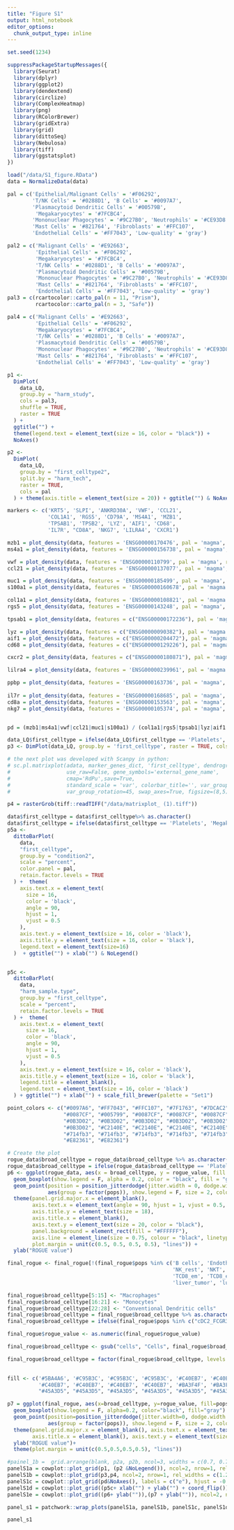 ```yaml
---
title: "Figure S1"
output: html_notebook
editor_options: 
  chunk_output_type: inline
---
```

```r
set.seed(1234)
```

```r
suppressPackageStartupMessages({
  library(Seurat)
  library(dplyr)
  library(ggplot2)
  library(dendextend)
  library(circlize)
  library(ComplexHeatmap)
  library(png)
  library(RColorBrewer)
  library(gridExtra)
  library(grid)
  library(dittoSeq)
  library(Nebulosa)
  library(tiff)
  library(ggstatsplot)
})
```

```r
load("/data/S1_figure.RData")
data = NormalizeData(data)
```

```r
pal = c('Epithelial/Malignant Cells' = '#F06292',
        'T/NK Cells' = '#0288D1', 'B Cells' = '#0097A7', 
        'Plasmacytoid Dendritic Cells' = '#00579B', 
         'Megakaryocytes' = '#7FCBC4',
        'Mononuclear Phagocytes' = '#9C27B0', 'Neutrophils' = '#CE93D8',
        'Mast Cells' = '#821764', 'Fibroblasts' = '#FFC107',
        'Endothelial Cells' = '#FF7043', 'Low-quality' = 'gray')

pal2 = c('Malignant Cells' = '#E92663',
         'Epithelial Cells' = '#F06292', 
         'Megakaryocytes' = '#7FCBC4',
         'T/NK Cells' = '#0288D1', 'B Cells' = '#0097A7', 
         'Plasmacytoid Dendritic Cells' = '#00579B', 
         'Mononuclear Phagocytes' = '#9C27B0', 'Neutrophils' = '#CE93D8',
         'Mast Cells' = '#821764', 'Fibroblasts' = '#FFC107',
         'Endothelial Cells' = '#FF7043', 'Low-quality' = 'gray')
pal3 = c(rcartocolor::carto_pal(n = 11, "Prism"),
         rcartocolor::carto_pal(n = 3, "Safe"))

pal4 = c('Malignant Cells' = '#E92663',
         'Epithelial Cells' = '#F06292', 
         'Megakaryocytes' = '#7FCBC4',
         'T/NK Cells' = '#0288D1', 'B Cells' = '#0097A7', 
         'Plasmacytoid Dendritic Cells' = '#00579B', 
         'Mononuclear Phagocytes' = '#9C27B0', 'Neutrophils' = '#CE93D8',
         'Mast Cells' = '#821764', 'Fibroblasts' = '#FFC107',
         'Endothelial Cells' = '#FF7043', 'Low-quality' = 'gray')
```

```r
p1 <-
  DimPlot(
    data_LQ,
    group.by = "harm_study",
    cols = pal3,
    shuffle = TRUE,
    raster = TRUE
  ) +
  ggtitle("") +
  theme(legend.text = element_text(size = 16, color = "black")) +
  NoAxes() 
```

```r
p2 <-
  DimPlot(
    data_LQ,
    group.by = "first_celltype2",
    split.by = "harm_tech",
    raster = TRUE,
    cols = pal
  ) + theme(axis.title = element_text(size = 20)) + ggtitle("") & NoAxes()
```

```r
markers <- c('KRT5', 'SLPI', 'ANKRD30A', 'VWF', 'CCL21',
             'COL1A1', 'RGS5', 'CD79A', 'MS4A1', 'MZB1',
             'TPSAB1', 'TPSB2', 'LYZ', 'AIF1', 'CD68', 
             'IL7R', "CD8A", 'NKG7', 'LILRA4', 'CXCR1')
```

```r
mzb1 = plot_density(data, features = 'ENSG00000170476', pal = 'magma', raster = T) + ggtitle("MZB1")
ms4a1 = plot_density(data, features = 'ENSG00000156738', pal = 'magma', raster = T) + ggtitle("MS4A1")

vwf = plot_density(data, features = 'ENSG00000110799', pal = 'magma', raster = T) + ggtitle("VWF")
ccl21 = plot_density(data, features = 'ENSG00000137077', pal = 'magma', raster = T) + ggtitle("CCL21")

muc1 = plot_density(data, features = 'ENSG00000185499', pal = 'magma', raster = T) + ggtitle("MUC1")
s100a1 = plot_density(data, features = 'ENSG00000160678', pal = 'magma', raster = T) + ggtitle("S100A1")

col1a1 = plot_density(data, features = 'ENSG00000108821', pal = 'magma', raster = T) + ggtitle("COL1A1")
rgs5 = plot_density(data, features = 'ENSG00000143248', pal = 'magma', raster = T) + ggtitle("RGS5")

tpsab1 = plot_density(data, features = c("ENSG00000172236"), pal = 'magma', raster = T) & ggtitle("TPSAB1")

lyz = plot_density(data, features = c("ENSG00000090382"), pal = 'magma', raster = T) & ggtitle("LYZ")
aif1 = plot_density(data, features = c("ENSG00000204472"), pal = 'magma', raster = T) & ggtitle("AIF1")
cd68 = plot_density(data, features = c("ENSG00000129226"), pal = 'magma', raster = T) & ggtitle("CD68")

cxcr2 = plot_density(data, features = c("ENSG00000180871"), pal = 'magma', raster = T) & ggtitle("CXCR2")

lilra4 = plot_density(data, features = 'ENSG00000239961', pal = 'magma', raster = T) + ggtitle("LILRA4")

ppbp = plot_density(data, features = 'ENSG00000163736', pal = 'magma', raster = T) + ggtitle("PPBP")
  
il7r = plot_density(data, features = 'ENSG00000168685', pal = 'magma', raster = T) + ggtitle("IL7R")
cd8a = plot_density(data, features = 'ENSG00000153563', pal = 'magma', raster = T) + ggtitle("CD8A")
nkg7 = plot_density(data, features = 'ENSG00000105374', pal = 'magma', raster = T) + ggtitle("NKG7")


pd = (mzb1|ms4a1|vwf|ccl21|muc1|s100a1) / (col1a1|rgs5|tpsab1|lyz|aif1|cd68) / (cxcr2|lilra4|ppbp|il7r|cd8a|nkg7)
```

```r
data_LQ$first_celltype = ifelse(data_LQ$first_celltype == 'Platelets', 'Megakaryocytes',data_LQ$first_celltype)
p3 <- DimPlot(data_LQ, group.by = 'first_celltype', raster = TRUE, cols = pal2) + ggtitle("") + theme(legend.text = element_text(size = 16, color = 'black')) & NoAxes()
```

```r
# the next plot was developed with Scanpy in python:
# sc.pl.matrixplot(adata, marker_genes_dict, 'first_celltype', dendrogram=False,
#                  use_raw=False, gene_symbols='external_gene_name',
#                  cmap='RdPu',save=True,
#                  standard_scale = 'var', colorbar_title='', var_group_labels= None,
#                  var_group_rotation=45, swap_axes=True, figsize=(8,5))

p4 = rasterGrob(tiff::readTIFF("/data/matrixplot_ (1).tiff"))
```

```r
data$first_celltype = data$first_celltype%>% as.character()
data$first_celltype = ifelse(data$first_celltype == 'Platelets', 'Megakaryocytes',data$first_celltype)
p5a <-
  dittoBarPlot(
    data,
    "first_celltype",
    group.by = "condition2",
    scale = "percent",
    color.panel = pal,
    retain.factor.levels = TRUE
  ) +  theme(
    axis.text.x = element_text(
      size = 16,
      color = 'black',
      angle = 90,
      hjust = 1,
      vjust = 0.5
    ),
    axis.text.y = element_text(size = 16, color = 'black'),
    axis.title.y = element_text(size = 16, color = 'black'),
    legend.text = element_text(size=16)
  )  + ggtitle("") + xlab("") & NoLegend()


p5c <-
  dittoBarPlot(
    data,
    "harm_sample.type",
    group.by = "first_celltype",
    scale = "percent",
    retain.factor.levels = TRUE
  ) +  theme(
    axis.text.x = element_text(
      size = 16,
      color = 'black',
      angle = 90,
      hjust = 1,
      vjust = 0.5
    ),
    axis.text.y = element_text(size = 16, color = 'black'),
    axis.title.y = element_text(size = 16, color = 'black'), 
    legend.title = element_blank(),
    legend.text = element_text(size = 16, color = 'black')
  ) + ggtitle("") + xlab("") + scale_fill_brewer(palette = "Set1")

```

```r
point_colors <- c("#0097A6", "#FF7043", "#FFC107", "#7F1763", "#7DCAC2", "#CC91D7", "#CC91D7", "#CC91D7", "#0087CF", "#0087CF", 
                  "#0087CF", "#005799", "#0087CF", "#0087CF", "#0087CF", "#0087CF", "#0087CF", "#0087CF", "#0087CF", "#0087CF", 
                  "#0B3D02", "#0B3D02", "#0B3D02", "#0B3D02", "#0B3D02", "#0B3D02", "#0B3D02", "#0B3D02", "#0B3D02", "#0B3D02", 
                  "#0B3D02", "#C2140E", "#C2140E", "#C2140E", "#C2140E", "#C2140E", "#C2140E", "#714fb3", "#714fb3", "#714fb3", 
                  "#714fb3", "#714fb3", "#714fb3", "#714fb3", "#714fb3", "#E82361", "#E82361", "#E82361", "#E82361", "#E82361", 
                  "#E82361", "#E82361")

# Create the plot
rogue_data$broad_celltype = rogue_data$broad_celltype %>% as.character()
rogue_data$broad_celltype = ifelse(rogue_data$broad_celltype == 'Platelets', 'Megakaryocytes',rogue_data$broad_celltype)
p6 <- ggplot(rogue_data, aes(x = broad_celltype, y = rogue_value, fill = pops)) +
  geom_boxplot(show.legend = F, alpha = 0.2, color = "black", fill = "gray") +
  geom_point(position = position_jitterdodge(jitter.width = 0, dodge.width = 0.3, seed = 1234),
             aes(group = factor(pops)), show.legend = F, size = 2, color = point_colors) +
  theme(panel.grid.major.x = element_blank(),
        axis.text.x = element_text(angle = 90, hjust = 1, vjust = 0.5, size = 16, color = "black"),
        axis.title.y = element_text(size = 18),
        axis.title.x = element_blank(),
        axis.text.y = element_text(size = 20, color = "black"),
        panel.background = element_rect(fill = "#FFFFFF"),
        axis.line = element_line(size = 0.75, colour = "black", linetype = 1),
        plot.margin = unit(c(0.5, 0.5, 0.5, 0.5), "lines")) +
  ylab("ROGUE value")

```

```r
final_rogue <- final_rogue[!(final_rogue$pops %in% c('B cells', 'Endothelial', 'Fibroblasts', 'Megakaryocytes', 'NK_cyto', 
                                                     'NK_rest', 'NKT', 'pDC', 'TCD4_em', 'TCD4_ex', 'TCD4_naive', 'TCD4_reg', 
                                                     'TCD8_em', 'TCD8_ex', 'TCD8_naive', 'TGD', 'breast_tumor', 'colorectal_tumor',
                                                     'liver_tumor', 'lung_tumor', 'melanoma_tumor', 'ovary_tumor', 'uveal_tumor')), ]

final_rogue$broad_celltype[5:15] <- "Macrophages" 
final_rogue$broad_celltype[16:21] <- "Monocytes"
final_rogue$broad_celltype[22:28] <- "Conventional Dendritic cells"
final_rogue$broad_celltype = final_rogue$broad_celltype %>% as.character()
final_rogue$broad_celltype = ifelse(final_rogue$pops %in% c("cDC2_FCGR3A", 'cDC_LAMP3', 'cDC1_CLEC9A','cDC2_CD14','cDC2_CD207','cDC2_CXCL8','cDC2B_FCER1A', "cDC2A_AREG"), "Conventional Dendritic Cells", final_rogue$broad_celltype)

final_rogue$rogue_value <- as.numeric(final_rogue$rogue_value)

final_rogue$broad_celltype <- gsub("cells", "Cells", final_rogue$broad_celltype)

final_rogue$broad_celltype = factor(final_rogue$broad_celltype, levels = c("Mast Cells", "Neutrophils", "Macrophages", 
                                                                           "Monocytes", "Conventional Dendritic Cells"))

fill <- c('#5BA4A6', '#C95B3C', '#C95B3C', '#C95B3C', '#C40EB7', '#C40EB7', '#C40EB7', '#C40EB7', '#C40EB7', '#C40EB7', '#C40EB7',
          '#C40EB7', '#C40EB7', '#C40EB7', '#C40EB7', '#BA3F4F', '#BA3F4F', '#BA3F4F', '#BA3F4F', '#BA3F4F', '#BA3F4F',
          "#45A3D5", "#45A3D5", "#45A3D5", "#45A3D5", "#45A3D5", "#45A3D5", "#45A3D5", "#45A3D5")

p7 = ggplot(final_rogue, aes(x=broad_celltype, y=rogue_value, fill=pops))+
  geom_boxplot(show.legend = F, alpha=0.2, color="black", fill="gray") +
  geom_point(position=position_jitterdodge(jitter.width=0, dodge.width = 0.3, seed = 1234), 
             aes(group = factor(pops)), show.legend = F, size = 2, color = fill) +
  theme(panel.grid.major.x = element_blank(), axis.text.x = element_text(angle = 90, hjust = 1, vjust = 0.5, size = 16, color = "black"), axis.title.y = element_text(size = 18),
        axis.title.x = element_blank(), axis.text.y = element_text(size = 17, color = "black"), panel.background = element_rect(fill = "#FFFFFF"), axis.line = element_line(size = 0.75, colour = "black", linetype=1)) +
  ylab("ROGUE value")+
  theme(plot.margin = unit(c(0.5,0.5,0.5,0.5), "lines"))
```

```r
#painel_1b =  grid.arrange(blank, p2a, p2b, ncol=3, widths = c(0.7, 0.7, 0.25))
panelS1a = cowplot::plot_grid(p1, (p2 &NoLegend()), ncol=2, nrow=1, rel_widths = c(0.9,0.9), labels = c("a", "b"), label_size = 20) 
panelS1b = cowplot::plot_grid(p3,p4, ncol=2, nrow=1, rel_widths = c(1.25,0.9), labels = c("c", "d"), hjust = -0.5, vjust = -0.5, label_size = 20)
panelS1c = cowplot::plot_grid(pd&NoAxes(), labels = c("e"), hjust = -0.5, vjust = -0.5, label_size = 20)
panelS1d = cowplot::plot_grid((p5c+ xlab("") + ylab("") + coord_flip()),(p5a + ylab("")+ coord_flip()), ncol=2, nrow=1, rel_widths = c(0.6,0.4), labels = c("f", "g"), hjust = -0.5, vjust = -0.5, label_size = 20)
panelS1e = cowplot::plot_grid((p6+ ylab("")),(p7 + ylab("")), ncol=2, nrow=1, rel_widths = c(0.5, 0.5), labels = c("h", "i"), hjust = -0.5, vjust = -0.5, label_size = 20)

panel_s1 = patchwork::wrap_plots(panelS1a, panelS1b, panelS1c, panelS1d, panelS1e, ncol = 1) + patchwork::plot_layout(heights = c(0.9,1,1,0.7, 0.9))
```

```r
panel_s1
```
